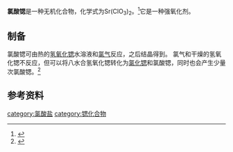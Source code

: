 {{chembox
| verifiedrevid = 
|   Name =
| ImageFileL1 = Sr2+.svg
| ImageSizeL1 = 56px
| ImageFileR1 = Chlorat-Ion.svg
| ImageFile= Chlorat-Ion.svg
| ImageSize = 141px 
| ImageSizeR1 = 141px
|   ImageName = 
|   OtherNames = 
| Section1 = {{Chembox Identifiers
|   ChemSpiderID_Ref = 
|  ChemSpiderID = 23043
| InChI = 1S/2ClHO3.Sr/c2*2-1(3)4;/h2*(H,2,3,4);/q;;+2/p-2
| InChIKey = FRTABACCYANHFP-UHFFFAOYSA-L
| SMILES = [O-]Cl(=O)=O.[O-]Cl(=O)=O.[Sr+2]
| StdInChI_Ref = {{stdinchicite|correct|chemspider}}
| StdInChI = 
| StdInChIKey_Ref =
| StdInChIKey = 
| CASNo = 7791-10-8
|    CASNo_Ref = {{cascite|correct|CAS}}
| PubChem = 24641
| RTECS = 
| EINECS = 232-239-3 
  }}
| Section2 = {{Chembox Properties
|   Formula = Sr(ClO<sub>3</sub>)<sub>2</sub>
|   Appearance = 无色或白色晶体
|   Odor = 
|   MolarMass = 254.522 g/mol
|   Density = 3.15 g/cm<sup>3</sup>
|   Solubility = 174.9 g/100 mL (18 °C)
|   SolubleOther = 可溶于乙醇稀溶液，<br />难溶于无水乙醇
|   MeltingPtC = 120
|    Melting_notes = 分解
|   BoilingPt = 
|   RefractIndex = 1.516
  }}
| Section3 = {{Chembox Structure
|  CrystalStruct = rhombic
}}
| Section7 = {{Chembox Hazards
|   NFPA-H = 
|   NFPA-F =  
|   NFPA-R = 
|   NFPA-S = 
  }}
| Section8 = {{Chembox Related
|   OtherCations = [[氯酸镁|氯酸镁]] <br> [[氯酸钡|氯酸钡]]
  }}
}}

'''氯酸锶'''是一种无机化合物，化学式为Sr(ClO<sub>3</sub>)<sub>2</sub>。<ref>{{Cite web |url=http://pubchem.ncbi.nlm.nih.gov/summary/summary.cgi?q=all&cid=24641#ec |title=PubChem |accessdate=2014-04-16 |archive-date=2014-04-16 |archive-url=https://web.archive.org/web/20140416183053/http://pubchem.ncbi.nlm.nih.gov/summary/summary.cgi?q=all&cid=24641#ec |dead-url=no }}</ref>它是一种强氧化剂。

==制备==
氯酸锶可由热的[[氢氧化锶|氢氧化锶]]水溶液和[[氯气|氯气]]反应，之后结晶得到。 氯气和干燥的氢氧化锶不反应，但可以将八水合氢氧化锶转化为[[氯化锶|氯化锶]]和氯酸锶，同时也会产生少量次氯酸锶。<ref>{{cite journal|last=Konigel-Weisberg|first=J.|title=Ueber die Einwirkung von Chlorgas auf Barythydrat und Strontianhydrat|journal=Berichte der deutschen chemischen Gesellschaft|date=1 January 1879|volume=12|issue=1|pages=511–513|doi=10.1002/cber.187901201147}}</ref>

==参考资料==
{{reflist}}

[[category:氯酸盐|category:氯酸盐]]
[[category:锶化合物|category:锶化合物]]